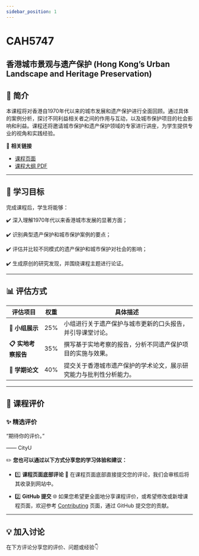 ```yaml
---
sidebar_position: 1
---
```


# CAH5747
## 香港城市景观与遗产保护 (Hong Kong’s Urban Landscape and Heritage Preservation)

## **📘 简介**
本课程将对香港自1970年代以来的城市发展和遗产保护进行全面回顾。通过具体的案例分析，探讨不同利益相关者之间的作用与互动，以及城市保护项目的社会影响和利益。课程还将邀请城市保护和遗产保护领域的专家进行讲座，为学生提供专业的视角和实践经验。

🔗 **相关链接**
- [课程页面](https://www.cityu.edu.hk/catalogue/pg/202425/course/CAH5747.htm)
- [课程大纲 PDF](https://www.cityu.edu.hk/catalogue/pg/202425/course/CAH5747.pdf)

---

## **🎯 学习目标**

完成课程后，学生将能够：

✔️ 深入理解1970年代以来香港城市发展的显著方面；

✔️ 识别典型遗产保护和城市保护案例的要点；

✔️ 评估并比较不同模式的遗产保护和城市保护对社会的影响；

✔️ 生成原创的研究发现，并围绕课程主题进行论证。

---

## **📊 评估方式**

| **评估项目**               | **权重** | **具体描述**                                                                                       |
|---------------------------|---------|---------------------------------------------------------------------------------------------------|
| **📂 小组展示**             | 25%     | 小组进行关于遗产保护与城市更新的口头报告，并引导课堂讨论。                                            |
| **📋 实地考察报告**         | 35%     | 撰写基于实地考察的报告，分析不同遗产保护项目的实施与效果。                                             |
| **📂 学期论文**             | 40%     | 提交关于香港城市遗产保护的学术论文，展示研究能力与批判性分析能力。                                         |

---

## **💬 课程评价**

### ✨ **精选评价**
<div className={commentStyles.commentBox}>
    <p className={commentStyles.commentText}>
        “期待你的评价。”
    </p>
    <p className={commentStyles.commentAuthor}>—— CityU</p>
</div>

✏️ **您也可以通过以下方式分享您的学习体验和建议：**

- 1️⃣ **课程页面底部评论**
💬 在课程页面底部直接提交您的评论，我们会审核后将其收录到网站中。

- 2️⃣ **GitHub 提交**
🌐 如果您希望更全面地分享课程评价，或希望修改或新增课程页面，欢迎参考 [Contributing](/contributing) 页面，通过 GitHub 提交您的贡献。

---

## **💡 加入讨论**

在下方评论分享您的评价、问题或经验👇
<Utterances />
